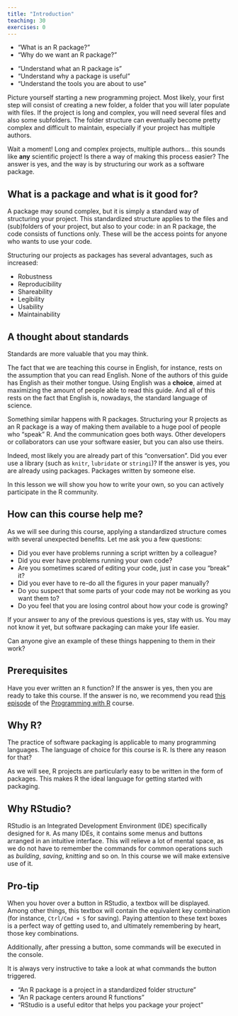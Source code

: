 ```yaml
---
title: "Introduction"
teaching: 30
exercises: 0
---
```


::: questions
- "What is an R package?"
- "Why do we want an R package?"
:::

::: objectives
- "Understand what an R package is"
- "Understand why a package is useful"
- "Understand the tools you are about to use"
:::

Picture yourself starting a new programming project.
Most likely, your first step will consist of creating a new folder, a folder that you will later populate with files.
If the project is long and complex, you will need several files and also some subfolders.
The folder structure can eventually become pretty complex and difficult to maintain, especially if your project has multiple authors.

Wait a moment!
Long and complex projects, multiple authors... this sounds like **any** scientific project!
Is there a way of making this process easier?
The answer is yes, and the way is by structuring our work as a software package.

## What is a package and what is it good for?

A package may sound complex, but it is simply a standard way of structuring your project.
This standardized structure applies to the files and (sub)folders of your project, but also to your code:
in an R package, the code consists of functions only.
These will be the access points for anyone who wants to use your code.

Structuring our projects as packages has several advantages, such as increased:

- Robustness
- Reproducibility
- Shareability
- Legibility
- Usability
- Maintainability

::: callout
## A thought about standards
Standards are more valuable that you may think.

The fact that we are teaching this course in English, for instance, rests on the assumption that you can read English.
None of the authors of this guide has English as their mother tongue.
Using English was a **choice**, aimed at maximizing the amount of people able to read this guide.
And all of this rests on the fact that English is, nowadays, the standard language of science.

Something similar happens with R packages.
Structuring your R projects as an R package is a way of making them available to a huge pool of people who "speak" R.
And the communication goes both ways.
Other developers or collaborators can use your software easier, but you can also use theirs.

Indeed, most likely you are already part of this "conversation".
Did you ever use a library (such as `knitr`, `lubridate` or `stringi`)?
If the answer is yes, you are already using packages.
Packages written by someone else.

In this lesson we will show you how to write your own, so you can actively participate in the R community.
:::

::: discussion
## How can this course help me?
As we will see during this course, applying a standardized structure comes with several unexpected benefits.
Let me ask you a few questions:

- Did you ever have problems running a script written by a colleague?
- Did you ever have problems running your own code?
- Are you sometimes scared of editing your code, just in case you "break" it?
- Did you ever have to re-do all the figures in your paper manually?
- Do you suspect that some parts of your code may not be working as you want them to?
- Do you feel that you are losing control about how your code is growing?

If your answer to any of the previous questions is yes, stay with us.
You may not know it yet, but software packaging can make your life easier.

Can anyone give an example of these things happening to them in their work?
:::

## Prerequisites
Have you ever written an `R` function?
If the answer is yes, then you are ready to take this course.
If the answer is no, we recommend you read [this episode](https://swcarpentry.github.io/r-novice-inflammation/02-func-R/index.html) of the [Programming with R](https://swcarpentry.github.io/r-novice-inflammation/) course.

::: callout
## Why R?
The practice of software packaging is applicable to many programming languages.
The language of choice for this course is R.
Is there any reason for that?

As we will see, R projects are particularly easy to be written in the form of packages.
This makes R the ideal language for getting started with packaging.
:::

::: callout
## Why RStudio?
RStudio is an Integrated Development Environment (IDE) specifically designed for `R`.
As many IDEs, it contains some menus and buttons arranged in an intuitive interface.
This will relieve a lot of mental space, as we do not have to remember the commands for common operations such as _building_, _saving_, _knitting_ and so on.
In this course we will make extensive use of it.
:::

::: callout
## Pro-tip
When you hover over a button in RStudio, a textbox will be displayed. Among other things, this textbox will contain the equivalent key combination (for instance, `Ctrl/Cmd + S` for saving).
Paying attention to these text boxes is a perfect way of getting used to, and ultimately remembering by heart, those key combinations.

Additionally, after pressing a button, some commands will be executed in the console.

It is always very instructive to take a look at what commands the button triggered.
:::

::: keypoints
- "An R package is a project in a standardized folder structure"
- "An R package centers around R functions"
- "RStudio is a useful editor that helps you package your project"
:::
